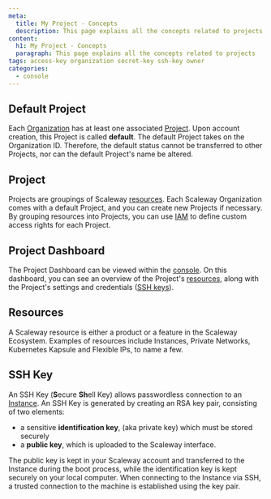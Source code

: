```yaml
---
meta:
  title: My Project - Concepts
  description: This page explains all the concepts related to projects
content:
  h1: My Project - Concepts
  paragraph: This page explains all the concepts related to projects
tags: access-key organization secret-key ssh-key owner 
categories:
  - console
---
```


<Concept opened>

## Default Project

Each [Organization](#organization) has at least one associated [Project](#project). Upon account creation, this Project is called **default**. The default Project takes on the Organization ID. Therefore, the default status cannot be transferred to other Projects, nor can the default Project's name be altered.

</Concept>

<Concept>

## Project

Projects are groupings of Scaleway [resources](#resource). Each Scaleway Organization comes with a default Project, and you can create new Projects if necessary. By grouping resources into Projects, you can use [IAM](/identity-and-access-management/iam/concepts/#iam) to define custom access rights for each Project.

</Concept>

<Concept>

## Project Dashboard

The Project Dashboard can be viewed within the [console](https://console.scaleway.com/project). On this dashboard, you can see an overview of the Project's [resources](#resources), along with the Project's settings and credentials ([SSH keys](#ssh-key)).

</Concept>

<Concept>

## Resources

A Scaleway resource is either a product or a feature in the Scaleway Ecosystem. Examples of resources include Instances, Private Networks, Kubernetes Kapsule and Flexible IPs, to name a few.

</Concept>

<Concept>

## SSH Key

An SSH Key (**S**ecure **Sh**ell Key) allows passwordless connection to an [Instance](/compute/instances/concepts/#instance). An SSH Key is generated by creating an RSA key pair, consisting of two elements:

- a sensitive **identification key**, (aka private key) which must be stored securely
- a **public key**, which is uploaded to the Scaleway interface.

The public key is kept in your Scaleway account and transferred to the Instance during the boot process, while the identification key is kept securely on your local computer. When connecting to the Instance via SSH, a trusted connection to the machine is established using the key pair.

</Concept>
